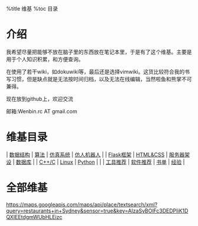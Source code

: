 %title 维基 
%toc 目录
= 介绍 =
我希望尽量把能够不放在脑子里的东西放在笔记本里，于是有了这个维基。主要是用于个人知识积累，和方便查询。

在使用了若干wiki，如dokuwiki等，最后还是选择vimwiki。这货比较符合我的书写习惯，但是缺点就是无法按时间归档，以及无法在线编辑，当然啦鱼和熊掌不可兼得。

现在放到github上，欢迎交流

邮箱:Wenbin.rc AT gmail.com
= 维基目录 =
| [[./datastructure/datastructure|数据结构]] | [[./algorithm/algorithm|算法]]   | [[./simulation/sim|仿真系统]]  | [[./robot/humanoid|仿人机器人]]  |
| [[./flask/flask|Flask框架]]                | [[./web_design/design|HTML&CSS]] | [[./server/server|服务器架设]] | [[./database/db|数据库]]         |
| [[./cpp/cpp|C++/C]]                        | [[./linux/linux| Linux]]         | [[./python/python|Python]]     |                                  |
| [[./tools/tools|工具推荐]]                 | [[./tools/software|软件推荐]]    | [[./book/booklist|书单]]       | [[./experience/experience|经验]] |

= 全部维基 =
https://maps.googleapis.com/maps/api/place/textsearch/xml?query=restaurants+in+Sydney&sensor=true&key=AIzaSyBOlFc3DEDPIiK1DQXIEEtdgmWUbHLEizc
